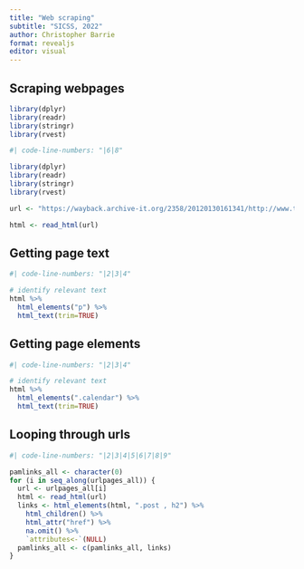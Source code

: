```yaml
---
title: "Web scraping"
subtitle: "SICSS, 2022"
author: Christopher Barrie
format: revealjs
editor: visual
---
```


## Scraping webpages

```r
library(dplyr)
library(readr) 
library(stringr) 
library(rvest)
```

```r
#| code-line-numbers: "|6|8"

library(dplyr)
library(readr) 
library(stringr) 
library(rvest)

url <- "https://wayback.archive-it.org/2358/20120130161341/http://www.tahrirdocuments.org/2011/03/voice-of-the-revolution-3-page-2/"

html <- read_html(url)

```

## Getting page text

```r
#| code-line-numbers: "|2|3|4"

# identify relevant text
html %>%
  html_elements("p") %>%
  html_text(trim=TRUE)
```

## Getting page elements

```r
#| code-line-numbers: "|2|3|4"

# identify relevant text
html %>% 
  html_elements(".calendar") %>%
  html_text(trim=TRUE)
```

## Looping through urls

```r
#| code-line-numbers: "|2|3|4|5|6|7|8|9"

pamlinks_all <- character(0)
for (i in seq_along(urlpages_all)) {
  url <- urlpages_all[i]
  html <- read_html(url)
  links <- html_elements(html, ".post , h2") %>%
    html_children() %>%
    html_attr("href") %>%
    na.omit() %>%
    `attributes<-`(NULL)
  pamlinks_all <- c(pamlinks_all, links)
}
```
